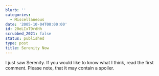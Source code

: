 ```yaml
---
blurb: ''
categories:
  - Miscellaneous
date: '2005-10-04T00:00:00'
id: 20eLIxT9rdHh
scrubbed_2021: false
status: published
type: post
title: Serenity Now
---
```


I just saw Serenity. If you would like to know what I think, read
the first comment. Please note, that it may contain a spoiler.
